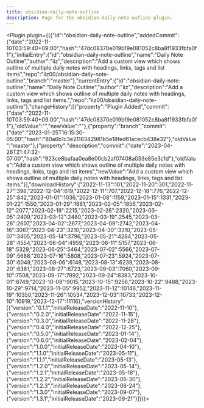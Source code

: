 ---
title: obsidian-daily-note-outline
description: Page for the obsidian-daily-note-outline plugin.
---


<Plugin plugin={({"id":"obsidian-daily-note-outline","addedCommit":{"date":"2022-11-10T03:59:40+09:00","hash":"47dc08370e019b19e081052c8ba8f1933fbfa0f1"},"initialEntry":{"id":"obsidian-daily-note-outline","name":"Daily Note Outline","author":"iiz","description":"Add a custom view which shows outline of multiple daily notes with headings, links, tags and list items","repo":"iiz00/obsidian-daily-note-outline","branch":"master"},"currentEntry":{"id":"obsidian-daily-note-outline","name":"Daily Note Outline","author":"iiz","description":"Add a custom view which shows outline of multiple daily notes with headings, links, tags and list items.","repo":"iiz00/obsidian-daily-note-outline"},"changeHistory":[{"property":"Plugin Added","commit":{"date":"2022-11-10T03:59:40+09:00","hash":"47dc08370e019b19e081052c8ba8f1933fbfa0f1"},"oldValue":"","newValue":""},{"property":"branch","commit":{"date":"2023-01-25T16:15:30-05:00","hash":"80a6b1c3e2118342981b5e18fed61acecb438e32"},"oldValue":"master"},{"property":"description","commit":{"date":"2023-04-26T21:47:32-07:00","hash":"923ce8bafaa0ea8e00cb2af07408a033e85e3c1d"},"oldValue":"Add a custom view which shows outline of multiple daily notes with headings, links, tags and list items","newValue":"Add a custom view which shows outline of multiple daily notes with headings, links, tags and list items."}],"downloadHistory":{"2022-11-13":101,"2022-11-20":301,"2022-11-27":398,"2022-12-04":619,"2022-12-11":707,"2022-12-18":776,"2022-12-25":842,"2023-01-01":1036,"2023-01-08":1159,"2023-01-15":1331,"2023-01-22":1550,"2023-01-29":1661,"2023-02-05":1856,"2023-02-12":2077,"2023-02-19":2215,"2023-02-26":2320,"2023-03-05":2409,"2023-03-12":2480,"2023-03-19":2545,"2023-03-26":2607,"2023-04-02":2677,"2023-04-09":2742,"2023-04-16":3067,"2023-04-23":3210,"2023-04-30":3310,"2023-05-07":3405,"2023-05-14":3796,"2023-05-21":4284,"2023-05-28":4554,"2023-06-04":4959,"2023-06-11":5157,"2023-06-18":5329,"2023-06-25":5464,"2023-07-02":5566,"2023-07-09":5688,"2023-07-16":5808,"2023-07-23":5924,"2023-07-30":6049,"2023-08-06":6148,"2023-08-13":6239,"2023-08-20":6361,"2023-08-27":6723,"2023-09-03":7060,"2023-09-10":7508,"2023-09-17":7892,"2023-09-24":8383,"2023-10-01":8749,"2023-10-08":9015,"2023-10-15":9256,"2023-10-22":9488,"2023-10-29":9714,"2023-11-05":9952,"2023-11-12":10146,"2023-11-19":10350,"2023-11-26":10534,"2023-12-03":10733,"2023-12-10":10919,"2023-12-17":11116},"versionHistory":[{"version":"0.1.1","initialReleaseDate":"2022-11-10"},{"version":"0.2.0","initialReleaseDate":"2022-11-15"},{"version":"0.3.0","initialReleaseDate":"2022-11-28"},{"version":"0.4.0","initialReleaseDate":"2022-12-25"},{"version":"0.5.0","initialReleaseDate":"2023-01-14"},{"version":"0.6.0","initialReleaseDate":"2023-02-04"},{"version":"1.0.0","initialReleaseDate":"2023-04-10"},{"version":"1.1.0","initialReleaseDate":"2023-05-11"},{"version":"1.1.1","initialReleaseDate":"2023-05-13"},{"version":"1.2.0","initialReleaseDate":"2023-05-14"},{"version":"1.2.1","initialReleaseDate":"2023-05-18"},{"version":"1.2.2","initialReleaseDate":"2023-05-30"},{"version":"1.2.3","initialReleaseDate":"2023-08-24"},{"version":"1.3.0","initialReleaseDate":"2023-09-07"},{"version":"1.3.1","initialReleaseDate":"2023-09-21"}]})}></Plugin>